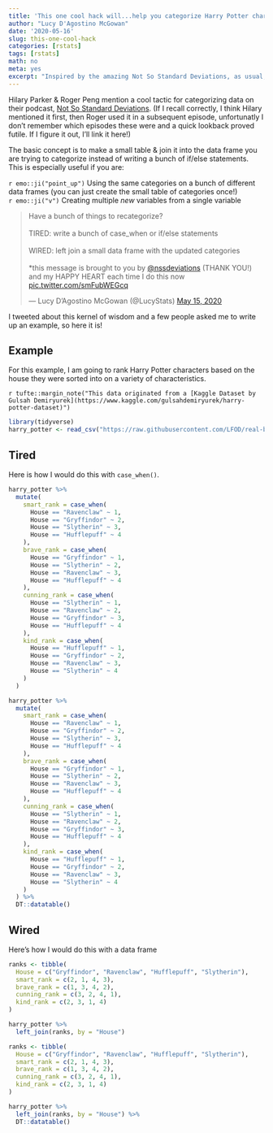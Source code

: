```yaml
---
title: 'This one cool hack will...help you categorize Harry Potter characters!'
author: "Lucy D'Agostino McGowan"
date: '2020-05-16'
slug: this-one-cool-hack
categories: [rstats]
tags: [rstats]
math: no
meta: yes
excerpt: "Inspired by the amazing Not So Standard Deviations, as usual, here is a fun way to categorize data using a left join instead of case_when or if/else statements!!!"
---
```


Hilary Parker & Roger Peng mention a cool tactic for categorizing data on their podcast, [Not So Standard Deviations](http://nssdeviations.com). (If I recall correctly, I think Hilary mentioned it first, then Roger used it in a subsequent episode, unfortunatly I don't remember which episodes these were and a quick lookback proved futile. If I figure it out, I'll link it here!)

The basic concept is to make a small table & join it into the data frame you are trying to categorize instead of writing a bunch of if/else statements. This is especially useful if you are:

`r emo::ji("point_up")` Using the same categories on a bunch of different data frames (you can just create the small table of categories once!)  
`r emo::ji("v")` Creating multiple _new_ variables from a single variable

<blockquote class="twitter-tweet"><p lang="en" dir="ltr">Have a bunch of things to recategorize?<br><br>TIRED: write a bunch of case_when or if/else statements <br><br>WIRED: left join a small data frame with the updated categories <br><br>*this message is brought to you by <a href="https://twitter.com/NSSDeviations?ref_src=twsrc%5Etfw">@nssdeviations</a> (THANK YOU!) and my HAPPY HEART each time I do this now <a href="https://t.co/smFubWEGcq">pic.twitter.com/smFubWEGcq</a></p>&mdash; Lucy D’Agostino McGowan (@LucyStats) <a href="https://twitter.com/LucyStats/status/1261260481467224064?ref_src=twsrc%5Etfw">May 15, 2020</a></blockquote> <script async src="https://platform.twitter.com/widgets.js" charset="utf-8"></script>

I tweeted about this kernel of wisdom and a few people asked me to write up an example, so here it is!

## Example 

For this example, I am going to rank Harry Potter characters based on the house they were sorted into on a variety of characteristics. 

`r tufte::margin_note("This data originated from a [Kaggle Dataset by Gulsah Demiryurek](https://www.kaggle.com/gulsahdemiryurek/harry-potter-dataset)")`

```r
library(tidyverse)
harry_potter <- read_csv("https://raw.githubusercontent.com/LFOD/real-blog/master/static/data/harry-potter.csv")
```

<!-- ```{r, echo = FALSE, eval = FALSE} -->
<!-- d <- read_delim("~/Downloads/Characters.csv", delim = ";") -->
<!-- set.seed(1) -->
<!-- d <- d %>% -->
<!--   filter(House %in% c("Gryffindor", "Ravenclaw", "Hufflepuff", "Slytherin")) %>% -->
<!--   select(Name, House) %>% -->
<!--   mutate(Name = ifelse(grepl("Lee Jordan", Name), "Lee Jordan", Name)) -->
<!-- d <- d[sample(nrow(d)),] -->
<!-- write_csv(d, "../../static/data/harry-potter.csv") -->
<!-- ``` -->

## Tired

Here is how I would do this with `case_when()`.

```r
harry_potter %>%
  mutate(
    smart_rank = case_when(
      House == "Ravenclaw" ~ 1,
      House == "Gryffindor" ~ 2,
      House == "Slytherin" ~ 3,
      House == "Hufflepuff" ~ 4
    ),
    brave_rank = case_when(
      House == "Gryffindor" ~ 1,
      House == "Slytherin" ~ 2,
      House == "Ravenclaw" ~ 3,
      House == "Hufflepuff" ~ 4
    ),
    cunning_rank = case_when(
      House == "Slytherin" ~ 1,
      House == "Ravenclaw" ~ 2,
      House == "Gryffindor" ~ 3,
      House == "Hufflepuff" ~ 4
    ),
    kind_rank = case_when(
      House == "Hufflepuff" ~ 1,
      House == "Gryffindor" ~ 2,
      House == "Ravenclaw" ~ 3,
      House == "Slytherin" ~ 4
    )
  )

```


```r
harry_potter %>%
  mutate(
    smart_rank = case_when(
      House == "Ravenclaw" ~ 1,
      House == "Gryffindor" ~ 2,
      House == "Slytherin" ~ 3,
      House == "Hufflepuff" ~ 4
    ),
    brave_rank = case_when(
      House == "Gryffindor" ~ 1,
      House == "Slytherin" ~ 2,
      House == "Ravenclaw" ~ 3,
      House == "Hufflepuff" ~ 4
    ),
    cunning_rank = case_when(
      House == "Slytherin" ~ 1,
      House == "Ravenclaw" ~ 2,
      House == "Gryffindor" ~ 3,
      House == "Hufflepuff" ~ 4
    ),
    kind_rank = case_when(
      House == "Hufflepuff" ~ 1,
      House == "Gryffindor" ~ 2,
      House == "Ravenclaw" ~ 3,
      House == "Slytherin" ~ 4
    )
  ) %>%
  DT::datatable()
```


## Wired

Here's how I would do this with a data frame


```r
ranks <- tibble(
  House = c("Gryffindor", "Ravenclaw", "Hufflepuff", "Slytherin"),
  smart_rank = c(2, 1, 4, 3),
  brave_rank = c(1, 3, 4, 2),
  cunning_rank = c(3, 2, 4, 1),
  kind_rank = c(2, 3, 1, 4)
)

harry_potter %>%
  left_join(ranks, by = "House")
```



```r
ranks <- tibble(
  House = c("Gryffindor", "Ravenclaw", "Hufflepuff", "Slytherin"),
  smart_rank = c(2, 1, 4, 3),
  brave_rank = c(1, 3, 4, 2),
  cunning_rank = c(3, 2, 4, 1),
  kind_rank = c(2, 3, 1, 4)
)

harry_potter %>%
  left_join(ranks, by = "House") %>%
  DT::datatable()
```

